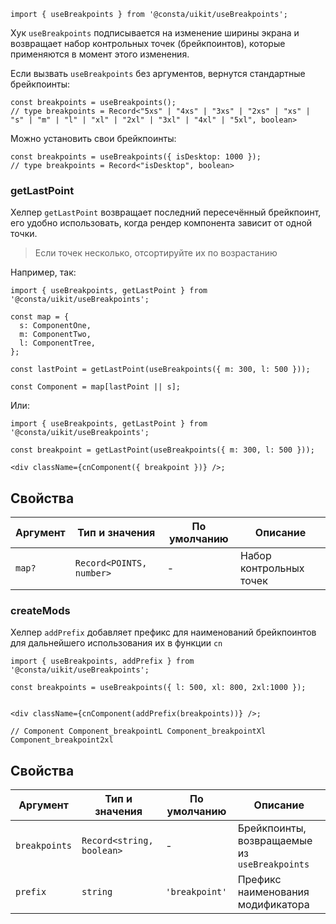 ```tsx
import { useBreakpoints } from '@consta/uikit/useBreakpoints';
```

Хук `useBreakpoints` подписывается на изменение ширины экрана и возвращает набор контрольных точек (брейкпоинтов), которые применяются в момент этого изменения.

Если вызвать `useBreakpoints` без аргументов, вернутся стандартные брейкпоинты:

```tsx
const breakpoints = useBreakpoints();
// type breakpoints = Record<"5xs" | "4xs" | "3xs" | "2xs" | "xs" | "s" | "m" | "l" | "xl" | "2xl" | "3xl" | "4xl" | "5xl", boolean>
```

Можно установить свои брейкпоинты:

```tsx
const breakpoints = useBreakpoints({ isDesktop: 1000 });
// type breakpoints = Record<"isDesktop", boolean>
```

### getLastPoint

Хелпер `getLastPoint` возвращает последний пересечённый брейкпоинт,
его удобно использовать, когда рендер компонента зависит от одной точки.

> Если точек несколько, отсортируйте их по возрастанию

Например, так:

```tsx
import { useBreakpoints, getLastPoint } from '@consta/uikit/useBreakpoints';

const map = {
  s: ComponentOne,
  m: ComponentTwo,
  l: ComponentTree,
};

const lastPoint = getLastPoint(useBreakpoints({ m: 300, l: 500 }));

const Component = map[lastPoint || s];
```

Или:

```tsx
import { useBreakpoints, getLastPoint } from '@consta/uikit/useBreakpoints';

const breakpoint = getLastPoint(useBreakpoints({ m: 300, l: 500 }));

<div className={cnComponent({ breakpoint })} />;
```

## Свойства

| Аргумент | Тип и значения           | По умолчанию | Описание                |
| -------- | ------------------------ | ------------ | ----------------------- |
| `map?`   | `Record<POINTS, number>` | -            | Набор контрольных точек |

### createMods

Хелпер `addPrefix` добавляет префикс для наименований брейкпоинтов для дальнейшего использования их в функции `cn`

```tsx
import { useBreakpoints, addPrefix } from '@consta/uikit/useBreakpoints';

const breakpoints = useBreakpoints({ l: 500, xl: 800, 2xl:1000 });


<div className={cnComponent(addPrefix(breakpoints))} />;

// Component Component_breakpointL Component_breakpointXl Component_breakpoint2xl

```

## Свойства

| Аргумент      | Тип и значения            | По умолчанию   | Описание                                      |
| ------------- | ------------------------- | -------------- | --------------------------------------------- |
| `breakpoints` | `Record<string, boolean>` | -              | Брейкпоинты, возвращаемые из `useBreakpoints` |
| `prefix`      | `string`                  | `'breakpoint'` | Префикс наименования модификатора             |
